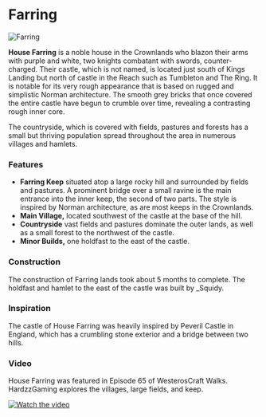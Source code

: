 

# Farring

<Image src="https://cdn.sanity.io/images/1as7cn02/production/d03957f148e70fdfaaf737baef4922b4e006d6c9-1920x1017.png?w=976&h=350&fit=crop&crop=center&auto=format" alt="Farring" width={976} height={350}  />

<ProjectDetails
  floatRight
  region="Crownlands"
  house="House Farring"
  type="Keep"
  status="Completed"
  warp="undefined"
  projectLead="BantyRooster"
  dateStarted="August 28, 2015"
  dateCompleted="August 28, 2015"
/>

**House Farring** is a noble house in the Crownlands who blazon their arms with purple and white, two knights combatant with swords, counter-charged. Their castle, which is not named, is located just south of Kings Landing but north of castle in the Reach such as Tumbleton and The Ring. It is notable for its very rough appearance that is based on rugged and simplistic Norman architecture. The smooth grey bricks that once covered the entire castle have begun to crumble over time, revealing a contrasting rough inner core.

The countryside, which is covered with fields, pastures and forests has a small but thriving population spread throughout the area in numerous villages and hamlets.  


### Features

* **Farring Keep** situated atop a large rocky hill and surrounded by fields and pastures. A prominent bridge over a small ravine is the main entrance into the inner keep, the second of two parts. The style is inspired by Norman architecture, as are most keeps in the Crownlands.
* **Main Village,** located southwest of the castle at the base of the hill.
* **Countryside** vast fields and pastures dominate the outer lands, as well as a small forest to the northwest of the castle.
* **Minor Builds,** one holdfast to the east of the castle.

### Construction

The construction of Farring lands took about 5 months to complete. The holdfast and hamlet to the east of the castle was built by _Squidy.

### Inspiration

The castle of House Farring was heavily inspired by Peveril Castle in England, which has a crumbling stone exterior and a bridge between two hills.

### Video

House Farring was featured in Episode 65 of WesterosCraft Walks. HardzzGaming explores the villages, large fields, and keep.


[![Watch the video](https://img.youtube.com/vi/8j3De70DLFg/0.jpg)](https://www.youtube.com/embed/8j3De70DLFg)